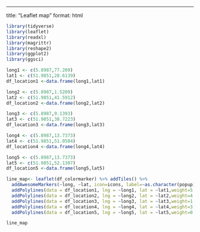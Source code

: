 ---
title: "Leaflet map"
format: html
```r
library(tidyverse)
library(leaflet)
library(readxl)
library(magrittr)
library(reshape2)
library(ggplot2)
library(ggsci)
```



```r
long1 <- c(5.8987,77.209)
lat1 <- c(51.9851,28.6139)
df_location1 <-data.frame(long1,lat1)

long2 <- c(5.8987,1.5209)
lat2 <- c(51.9851,41.5912)
df_location2 <-data.frame(long2,lat2)

long3 <- c(5.8987,9.1393)
lat3 <- c(51.9851,38.7223)
df_location3 <-data.frame(long3,lat3)

long4 <- c(5.8987,13.7373)
lat4 <- c(51.9851,51.0504)
df_location4 <-data.frame(long4,lat4)

long5 <- c(5.8987,13.7373)
lat5 <- c(51.9851,52.1307)
df_location5 <-data.frame(long5,lat5)

line_map<- leaflet(df_colormarker) %>% addTiles() %>%
  addAwesomeMarkers(~long, ~lat, icon=icons, label=~as.character(popup)) %>% 
  addPolylines(data = df_location1, lng = ~long1, lat = ~lat1,weight=5.364241)%>% 
  addPolylines(data = df_location2, lng = ~long2, lat = ~lat2,weight=4.205565) %>%
  addPolylines(data = df_location3, lng = ~long3, lat = ~lat3,weight=1.893636) %>% 
  addPolylines(data = df_location4, lng = ~long4, lat = ~lat4,weight=3.931758) %>% 
  addPolylines(data = df_location5, lng = ~long5, lat = ~lat5,weight=0.226458) 

line_map
```

